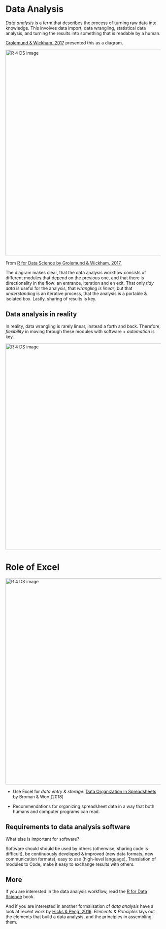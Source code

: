 # Data Analysis

_Data analysis_ is a term that describes the process of turning raw data into knowledge. This involves data import, data wrangling, statistical data analysis, and turning the results into something that is readable by a human. 

[Grolemund & Wickham, 2017](https://r4ds.had.co.nz/workflow-basics.html) presented this as a diagram. 

<div class="figure">
<img src="https://d33wubrfki0l68.cloudfront.net/571b056757d68e6df81a3e3853f54d3c76ad6efc/32d37/diagrams/data-science.png" width="669" alt="R 4 DS image" />
<p class="caption">From <a href="https://r4ds.had.co.nz/introduction.html">R for Data Science by Grolemund & Wickham, 2017.</a></p>
</div>

The diagram makes clear, that the data analysis workflow consists of different modules that depend on the previous one, and that there is directionality in the flow: an entrance, iteration and en exit. That only _tidy data_ is useful for the analysis, that _wrangling is linear_, but that _understanding_ is an iterative process, that the analysis is a portable & isolated box. Lastly, sharing of results is key. 

## Data analysis in reality

In reality, data wrangling is rarely linear, instead a forth and back. Therefore, _flexibility_ in moving through these modules with software + _automation_ is key. 

<div class="figure">
<img src="img/dailyworkflow/dailyworkflow.002.jpeg" width="669" alt="R 4 DS image" />
</div>

# Role of Excel


<div class="figure">
<img src="img/workflow.002.jpeg" width="669" alt="R 4 DS image" />
</div>


- Use Excel for _data entry & storage_: [Data Organization in Spreadsheets](https://www.tandfonline.com/doi/full/10.1080/00031305.2017.1375989) by Broman & Woo (2018) 

- Recommendations for organizing spreadsheet data in a way that both humans and computer programs can read.


## Requirements to data analysis software

What else is important for software? 

Software should should be used by others (otherwise, sharing code is difficult), be continuously developed & improved (new data formats, new communication formats), easy to use (high-level language),  Translation of modules to Code, make it easy to exchange results with others.

## More

If you are interested in the data analysis workflow, read the [R for Data Science](https://r4ds.had.co.nz/) book. 

And if you are interested in another formalisation of _data analysis_ have a look at recent work by [Hicks & Peng, 2019](https://arxiv.org/abs/1903.07639). _Elements & Principles_ lays out the elements that build a data analysis, and the principles in assembling them.

